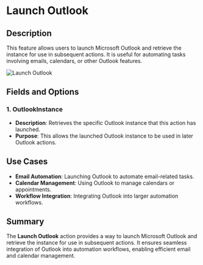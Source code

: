 # Launch Outlook  

## Description

This feature allows users to launch Microsoft Outlook and retrieve the instance for use in subsequent actions. It is useful for automating tasks involving emails, calendars, or other Outlook features.  

![Launch Outlook](../../assets/outlook/launch-outlook.png)

## Fields and Options  

### 1. **OutlookInstance** 

- **Description**: Retrieves the specific Outlook instance that this action has launched.  
- **Purpose**: This allows the launched Outlook instance to be used in later Outlook actions.

## Use Cases

- **Email Automation**: Launching Outlook to automate email-related tasks.  
- **Calendar Management**: Using Outlook to manage calendars or appointments.  
- **Workflow Integration**: Integrating Outlook into larger automation workflows.  

## Summary

The **Launch Outlook** action provides a way to launch Microsoft Outlook and retrieve the instance for use in subsequent actions. It ensures seamless integration of Outlook into automation workflows, enabling efficient email and calendar management.